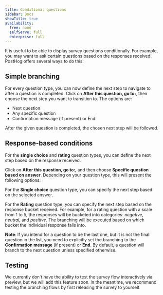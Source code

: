 ```yaml
---
title: Conditional questions
sidebar: Docs
showTitle: true
availability:
  free: none
  selfServe: full
  enterprise: full
---
```


It is useful to be able to display survey questions conditionally. For example, you may want to ask certain questions based on the responses received. PostHog offers several ways to do this:

## Simple branching

For every question type, you can now define the next step to navigate to after a question is completed. Click on __After this question, go to:__, then choose the next step you want to transition to. The options are:

- Next question
- Any specific question
- Confirmation message (if present) or End

After the given question is completed, the chosen next step will be followed.

## Response-based conditions

For the **single choice** and **rating** question types, you can define the next step based on the response received. 

Click on **After this question, go to:**, and then choose **Specific question based on answer**. Depending on your question type, this will present the following options:

For the __Single choice__ question type, you can specify the next step based on the selected answer.

<ProductScreenshot
    imageLight="https://res.cloudinary.com/dmukukwp6/image/upload/surveys_branching_singlechoice_8053dd1700.png" 
    imageDark="https://res.cloudinary.com/dmukukwp6/image/upload/surveys_branching_singlechoice_dark_0ec63f974a.png"
    alt="Survey single choice branching" 
    classes="rounded"
/>

For the __Rating__ question type, you can specify the next step based on the response bucket received. For example, for a rating question with a scale from 1 to 5, the responses will be bucketed into categories: _negative_, _neutral_, and _positive_. The branching will be executed based on which bucket the individual response falls into.

<ProductScreenshot
    imageLight="https://res.cloudinary.com/dmukukwp6/image/upload/Screenshot_2024_07_03_at_14_09_29_210ff7ced4.png" 
    imageDark="https://res.cloudinary.com/dmukukwp6/image/upload/Screenshot_2024_07_03_at_14_10_37_7804a733b4.png"
    alt="Survey rating branching" 
    classes="rounded"
/>


__Note__: If you intend for a question to be the last one, but it is not the final question in the list, you need to explicitly set the branching to the __Confirmation message__ (if present) or __End__. By default, a question will branch to the next question unless specified otherwise.

<ProductScreenshot
    imageLight="https://res.cloudinary.com/dmukukwp6/image/upload/Screenshot_2024_07_03_at_14_15_15_8d0d9053d9.png" 
    imageDark="https://res.cloudinary.com/dmukukwp6/image/upload/Screenshot_2024_07_03_at_14_16_21_683fb41cda.png"
    alt="Survey end branching" 
    classes="rounded"
/>

## Testing
We currently don't have the ability to test the survey flow interactively via preview, but we will add this feature soon. In the meantime, we recommend testing the branching flows by first releasing the survey to yourself.